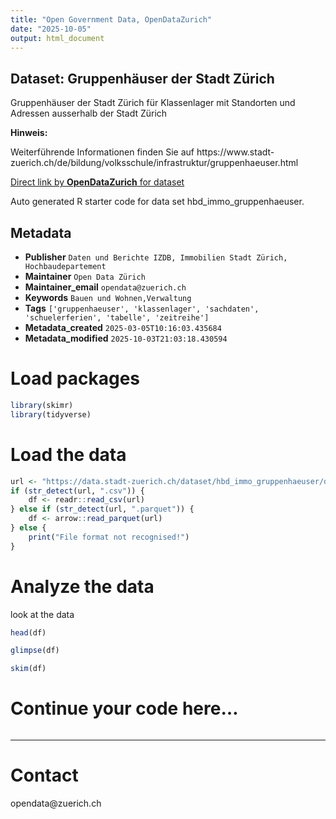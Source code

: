 ```yaml
---
title: "Open Government Data, OpenDataZurich"
date: "2025-10-05"
output: html_document
---
```


## Dataset: Gruppenhäuser der Stadt Zürich

Gruppenhäuser der Stadt Zürich für Klassenlager mit Standorten und Adressen ausserhalb der Stadt Zürich

**Hinweis:**

Weiterführende Informationen finden Sie auf https://www.stadt-zuerich.ch/de/bildung/volksschule/infrastruktur/gruppenhaeuser.html


[]()



[Direct link by **OpenDataZurich** for dataset](https://data.stadt-zuerich.ch/dataset/hbd_immo_gruppenhaeuser)

Auto generated R starter code for data set hbd_immo_gruppenhaeuser.

## Metadata

- **Publisher** `Daten und Berichte IZDB, Immobilien Stadt Zürich, Hochbaudepartement`
- **Maintainer** `Open Data Zürich`
- **Maintainer_email** `opendata@zuerich.ch`
- **Keywords** `Bauen und Wohnen,Ver­walt­ung`
- **Tags** `['gruppenhaeuser', 'klassenlager', 'sachdaten', 'schuelerferien', 'tabelle', 'zeitreihe']`
- **Metadata_created** `2025-03-05T10:16:03.435684`
- **Metadata_modified** `2025-10-03T21:03:18.430594`


# Load packages

```r
library(skimr)
library(tidyverse)
```

# Load the data

```r
url <- "https://data.stadt-zuerich.ch/dataset/hbd_immo_gruppenhaeuser/download/hbd_immo_gruppenhaeser_standorte.csv"
if (str_detect(url, ".csv")) {
    df <- readr::read_csv(url)
} else if (str_detect(url, ".parquet")) {
    df <- arrow::read_parquet(url)
} else {
    print("File format not recognised!")
}
```

# Analyze the data

look at the data
```r
head(df)
```

```r
glimpse(df)
```

```r
skim(df)
```

# Continue your code here...

```r

```

------------------------------------------------------------------------

# Contact

opendata@zuerich.ch
